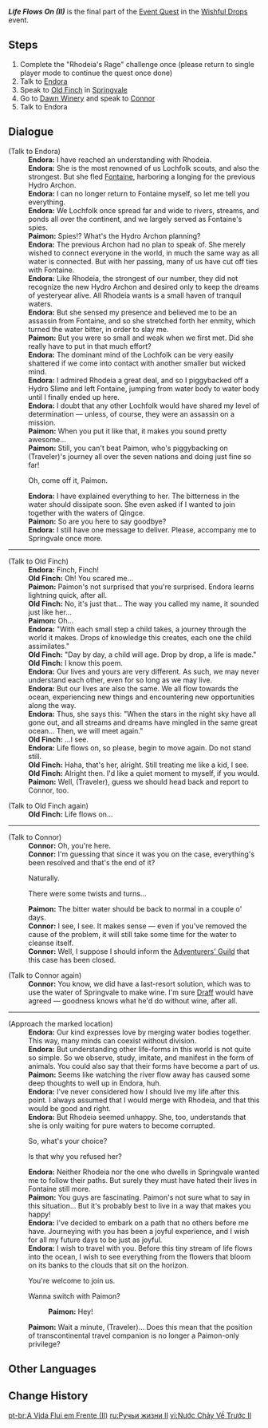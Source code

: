 {{Quest Infobox
|id            = 41422
|image         = 
|type          = World
|region        = 
|area          = 
|event_name    = Wishful Drops
|summary       = Endora, Paimon, and the Traveler confront Rhodeia and resolve the misunderstanding. The trio return to Springvale where Endora explains the [[Spring Fairy]]'s poetic message to Old Finch. After Connor is informed the bitter water problem has been solved, Endora asks to join the Traveler on his/her journey throughout Teyvat.
|requirement   = Complete all 5 Exploration Areas in [[Wishful Drops]]
|startLocation = 
|mora          = 30,000
|primogems     = 60
|other         = {{Card|Endora|1}}
|prev          = Life Flows On (I)
|characters    = Connor; Endora; Old Finch; Paimon; Traveler
}}
'''''Life Flows On (II)''''' is the final part of the [[Event Quest]] in the [[Wishful Drops]] event.

==Steps==
# Complete the "Rhodeia's Rage" challenge once (please return to single player mode to continue the quest once done)
# Talk to [[Inquisitive Endora|Endora]]
# Speak to [[Old Finch]] in [[Springvale]]
# Go to [[Dawn Winery]] and speak to [[Connor]]
# Talk to Endora

==Dialogue==
{{Quest Description|After having helped Endora for this period of time, you are finally ready to cut to the heart of this problem.}}
{{Dialogue start}}
;(Talk to Endora)
:'''Endora:''' I have reached an understanding with Rhodeia.
:'''Endora:''' She is the most renowned of us Lochfolk scouts, and also the strongest. But she fled [[Fontaine]], harboring a longing for the previous Hydro Archon.
:'''Endora:''' I can no longer return to Fontaine myself, so let me tell you everything.
:'''Endora:''' We Lochfolk once spread far and wide to rivers, streams, and ponds all over the continent, and we largely served as Fontaine's spies.
:'''Paimon:''' Spies!? What's the Hydro Archon planning?
:'''Endora:''' The previous Archon had no plan to speak of. She merely wished to connect everyone in the world, in much the same way as all water is connected. But with her passing, many of us have cut off ties with Fontaine.
:'''Endora:''' Like Rhodeia, the strongest of our number, they did not recognize the new Hydro Archon and desired only to keep the dreams of yesteryear alive. All Rhodeia wants is a small haven of tranquil waters.
:'''Endora:''' But she sensed my presence and believed me to be an assassin from Fontaine, and so she stretched forth her enmity, which turned the water bitter, in order to slay me.
:'''Paimon:''' But you were so small and weak when we first met. Did she really have to put in that much effort?
:'''Endora:''' The dominant mind of the Lochfolk can be very easily shattered if we come into contact with another smaller but wicked mind.
:'''Endora:''' I admired Rhodeia a great deal, and so I piggybacked off a Hydro Slime and left Fontaine, jumping from water body to water body until I finally ended up here.
:'''Endora:''' I doubt that any other Lochfolk would have shared my level of determination &mdash; unless, of course, they were an assassin on a mission.
:'''Paimon:''' When you put it like that, it makes you sound pretty awesome...
:'''Paimon:''' Still, you can't beat Paimon, who's piggybacking on (Traveler)'s journey all over the seven nations and doing just fine so far!
:{{DIcon}} Oh, come off it, Paimon.
:'''Endora:''' I have explained everything to her. The bitterness in the water should dissipate soon. She even asked if I wanted to join together with the waters of Qingce.
:'''Paimon:''' So are you here to say goodbye?
:'''Endora:''' I still have one message to deliver. Please, accompany me to Springvale once more.
----
;(Talk to Old Finch)
:'''Endora:''' Finch, Finch!
:'''Old Finch:''' Oh! You scared me...
:'''Paimon:''' Paimon's not surprised that you're surprised. Endora learns lightning quick, after all.
:'''Old Finch:''' No, it's just that... The way you called my name, it sounded just like her...
:'''Paimon:''' Oh...
:'''Endora:''' "With each small step a child takes, a journey through the world it makes. Drops of knowledge this creates, each one the child assimilates."
:'''Old Finch:''' "Day by day, a child will age. Drop by drop, a life is made."
:'''Old Finch:''' I know this poem.
:'''Endora:''' Our lives and yours are very different. As such, we may never understand each other, even for so long as we may live.
:'''Endora:''' But our lives are also the same. We all flow towards the ocean, experiencing new things and encountering new opportunities along the way.
:'''Endora:''' Thus, she says this: "When the stars in the night sky have all gone out, and all streams and dreams have mingled in the same great ocean... Then, we will meet again."
:'''Old Finch:''' ...I see.
:'''Endora:''' Life flows on, so please, begin to move again. Do not stand still.
:'''Old Finch:''' Haha, that's her, alright. Still treating me like a kid, I see.
:'''Old Finch:''' Alright then. I'd like a quiet moment to myself, if you would.
:'''Paimon:''' Well, (Traveler), guess we should head back and report to Connor, too.

;(Talk to Old Finch again)
:'''Old Finch:''' Life flows on...
----
;(Talk to Connor)
:'''Connor:''' Oh, you're here.
:'''Connor:''' I'm guessing that since it was you on the case, everything's been resolved and that's the end of it?
:{{DIcon}} Naturally.
:{{DIcon}} There were some twists and turns...
:'''Paimon:''' The bitter water should be back to normal in a couple o' days.
:'''Connor:''' I see, I see. It makes sense &mdash; even if you've removed the cause of the problem, it will still take some time for the water to cleanse itself.
:'''Connor:''' Well, I suppose I should inform the [[Adventurers' Guild]] that this case has been closed.

;(Talk to Connor again)
:'''Connor:''' You know, we did have a last-resort solution, which was to use the water of Springvale to make wine. I'm sure [[Draff]] would have agreed &mdash; goodness knows what he'd do without wine, after all.
----
;(Approach the marked location)
:'''Endora:''' Our kind expresses love by merging water bodies together. This way, many minds can coexist without division.
:'''Endora:''' But understanding other life-forms in this world is not quite so simple. So we observe, study, imitate, and manifest in the form of animals. You could also say that their forms have become a part of us.
:'''Paimon:''' Seems like watching the river flow away has caused some deep thoughts to well up in Endora, huh.
:'''Endora:''' I've never considered how I should live my life after this point. I always assumed that I would merge with Rhodeia, and that this would be good and right.
:'''Endora:''' But Rhodeia seemed unhappy. She, too, understands that she is only waiting for pure waters to become corrupted.
:{{DIcon}} So, what's your choice?
:{{DIcon}} Is that why you refused her?
:'''Endora:''' Neither Rhodeia nor the one who dwells in Springvale wanted me to follow their paths. But surely they must have hated their lives in Fontaine still more.
:'''Paimon:''' You guys are fascinating. Paimon's not sure what to say in this situation... But it's probably best to live in a way that makes you happy!
:'''Endora:''' I've decided to embark on a path that no others before me have. Journeying with you has been a joyful experience, and I wish for all my future days to be just as joyful.
:'''Endora:''' I wish to travel with you. Before this tiny stream of life flows into the ocean, I wish to see everything from the flowers that bloom on its banks to the clouds that sit on the horizon.
:{{DIcon}} You're welcome to join us.
:{{DIcon}} Wanna switch with Paimon?
::'''Paimon:''' Hey!
:'''Paimon:''' Wait a minute, (Traveler)... Does this mean that the position of transcontinental travel companion is no longer a Paimon-only privilege?
{{Dialogue end}}

==Other Languages==
{{Other Languages
|en      = Life Flows On (II)
|zhs     = 潺潺向前・其二
|zhs_rm  = Chánchán Xiàngqián · Qí Èr
|zht     = 潺潺向前・其二
|zht_rm  = Chánchán Xiàngqián · Qí Èr
|zh_tl   = Water Flowing Onwards - Two
|zh_note = {{zh|潺潺}} is an onomatopoeia for the soft sound of flowing water.
|ja      = さらさらと流れよ・2
|ja_rm   = Sarasara to Nagare yo - Ni
|ja_tl   = Flow with Rippling - Two
|ko      = 흐르는 생명・두 번째
|ko_rm   = Heureuneun Saengmyeong - Du Beonjjae
|ko_tl   = Flowing Life - Second
|es      = Los cauces de la vida (II)
|es_tl   = The Courses of Life (II)
|fr      = Le fleuve de la vie - 2
|fr_tl   = The River of Life - 2
|ru      = Ручьи жизни II
|ru_tl   = Streams of Life II
|th      = สายธารแห่งชีวิต (II)
|th_rm   = 
|th_tl   = 
|vi      = Nước Chảy Về Trước II
|vi_tl   = 
|de      = Das Leben fließt weiter (II)
|de_tl   = Life Flows On (II)
|id      = Hidup Terus Mengalir (II)
|id_tl   = Life Flows On (II)
|pt      = A Vida Flui em Frente (II)
|pt_tl   = 
}}

==Change History==
{{Change History|1.4}}

[[pt-br:A Vida Flui em Frente (II)]]
[[ru:Ручьи жизни II]]
[[vi:Nước Chảy Về Trước II]]
